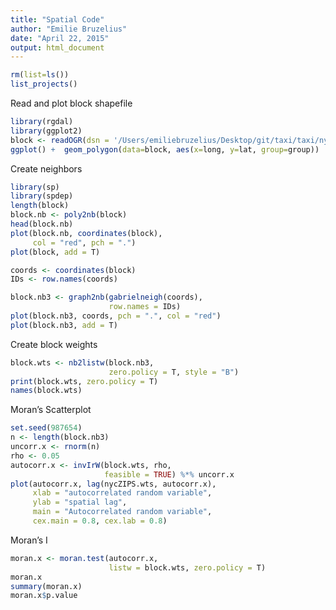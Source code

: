 ```yaml
---
title: "Spatial Code"
author: "Emilie Bruzelius"
date: "April 22, 2015"
output: html_document
---
```


```r
rm(list=ls())
list_projects()
```

Read and plot block shapefile
```r
library(rgdal)
library(ggplot2)
block <- readOGR(dsn = '/Users/emiliebruzelius/Desktop/git/taxi/taxi/nycb2010_15a', layer = 'nycb2010')
ggplot() +  geom_polygon(data=block, aes(x=long, y=lat, group=group))
```

Create neighbors
```r
library(sp)
library(spdep)
length(block)
block.nb <- poly2nb(block)
head(block.nb)
plot(block.nb, coordinates(block), 
     col = "red", pch = ".")
plot(block, add = T)

coords <- coordinates(block)
IDs <- row.names(coords)

block.nb3 <- graph2nb(gabrielneigh(coords), 
                      row.names = IDs)
plot(block.nb3, coords, pch = ".", col = "red")
plot(block.nb3, add = T)
```

Create block weights
```r
block.wts <- nb2listw(block.nb3, 
                      zero.policy = T, style = "B")
print(block.wts, zero.policy = T)
names(block.wts)
```

Moran's Scatterplot
```r
set.seed(987654)
n <- length(block.nb3)
uncorr.x <- rnorm(n)
rho <- 0.05
autocorr.x <- invIrW(block.wts, rho, 
                     feasible = TRUE) %*% uncorr.x
plot(autocorr.x, lag(nycZIPS.wts, autocorr.x), 
     xlab = "autocorrelated random variable",
     ylab = "spatial lag", 
     main = "Autocorrelated random variable",
     cex.main = 0.8, cex.lab = 0.8)
```

Moran's I
```r
moran.x <- moran.test(autocorr.x, 
                      listw = block.wts, zero.policy = T)
moran.x
summary(moran.x)
moran.x$p.value
```


